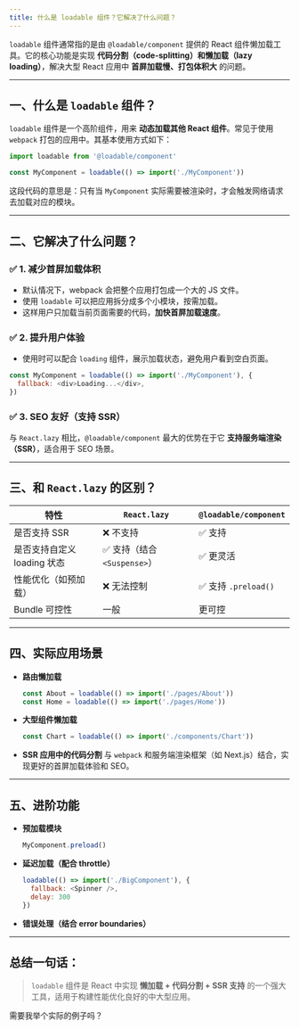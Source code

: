 ```yaml
---
title: 什么是 loadable 组件？它解决了什么问题？
---
```


`loadable` 组件通常指的是由 `@loadable/component` 提供的 React 组件懒加载工具。它的核心功能是实现 **代码分割（code-splitting）和懒加载（lazy loading）**，解决大型 React 应用中 **首屏加载慢、打包体积大** 的问题。

---

## 一、什么是 `loadable` 组件？

`loadable` 组件是一个高阶组件，用来 **动态加载其他 React 组件**。常见于使用 `webpack` 打包的应用中。其基本使用方式如下：

```js
import loadable from '@loadable/component'

const MyComponent = loadable(() => import('./MyComponent'))
```

这段代码的意思是：只有当 `MyComponent` 实际需要被渲染时，才会触发网络请求去加载对应的模块。

---

## 二、它解决了什么问题？

### ✅ 1. **减少首屏加载体积**

* 默认情况下，webpack 会把整个应用打包成一个大的 JS 文件。
* 使用 `loadable` 可以把应用拆分成多个小模块，按需加载。
* 这样用户只加载当前页面需要的代码，**加快首屏加载速度**。

### ✅ 2. **提升用户体验**

* 使用时可以配合 `loading` 组件，展示加载状态，避免用户看到空白页面。

```js
const MyComponent = loadable(() => import('./MyComponent'), {
  fallback: <div>Loading...</div>,
})
```

### ✅ 3. **SEO 友好（支持 SSR）**

与 `React.lazy` 相比，`@loadable/component` 最大的优势在于它 **支持服务端渲染（SSR）**，适合用于 SEO 场景。

---

## 三、和 `React.lazy` 的区别？

| 特性                 | `React.lazy`          | `@loadable/component` |
| ------------------ | --------------------- | --------------------- |
| 是否支持 SSR           | ❌ 不支持                 | ✅ 支持                  |
| 是否支持自定义 loading 状态 | ✅ 支持（结合 `<Suspense>`） | ✅ 更灵活                 |
| 性能优化（如预加载）         | ❌ 无法控制                | ✅ 支持 `.preload()`     |
| Bundle 可控性         | 一般                    | 更可控                   |

---

## 四、实际应用场景

* **路由懒加载**

  ```js
  const About = loadable(() => import('./pages/About'))
  const Home = loadable(() => import('./pages/Home'))
  ```

* **大型组件懒加载**

  ```js
  const Chart = loadable(() => import('./components/Chart'))
  ```

* **SSR 应用中的代码分割**
  与 `webpack` 和服务端渲染框架（如 Next.js）结合，实现更好的首屏加载体验和 SEO。

---

## 五、进阶功能

* **预加载模块**

  ```js
  MyComponent.preload()
  ```

* **延迟加载（配合 throttle）**

  ```js
  loadable(() => import('./BigComponent'), {
    fallback: <Spinner />,
    delay: 300
  })
  ```

* **错误处理（结合 error boundaries）**

---

## 总结一句话：

> `loadable` 组件是 React 中实现 **懒加载 + 代码分割 + SSR 支持** 的一个强大工具，适用于构建性能优化良好的中大型应用。

需要我举个实际的例子吗？
